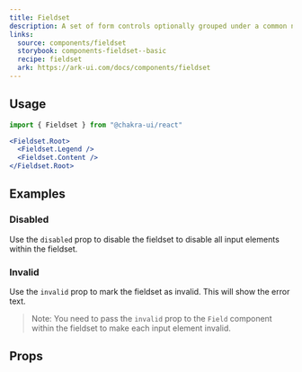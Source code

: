 ```yaml
---
title: Fieldset
description: A set of form controls optionally grouped under a common name.
links:
  source: components/fieldset
  storybook: components-fieldset--basic
  recipe: fieldset
  ark: https://ark-ui.com/docs/components/fieldset
---
```


<ExampleTabs name="fieldset-basic" />

## Usage

```jsx
import { Fieldset } from "@chakra-ui/react"
```

```jsx
<Fieldset.Root>
  <Fieldset.Legend />
  <Fieldset.Content />
</Fieldset.Root>
```

## Examples

### Disabled

Use the `disabled` prop to disable the fieldset to disable all input elements
within the fieldset.

<ExampleTabs name="fieldset-with-disabled" />

### Invalid

Use the `invalid` prop to mark the fieldset as invalid. This will show the error
text.

> Note: You need to pass the `invalid` prop to the `Field` component within the
> fieldset to make each input element invalid.

<ExampleTabs name="fieldset-with-invalid" />

## Props

<PropTable component="Fieldset" part="Root" />
